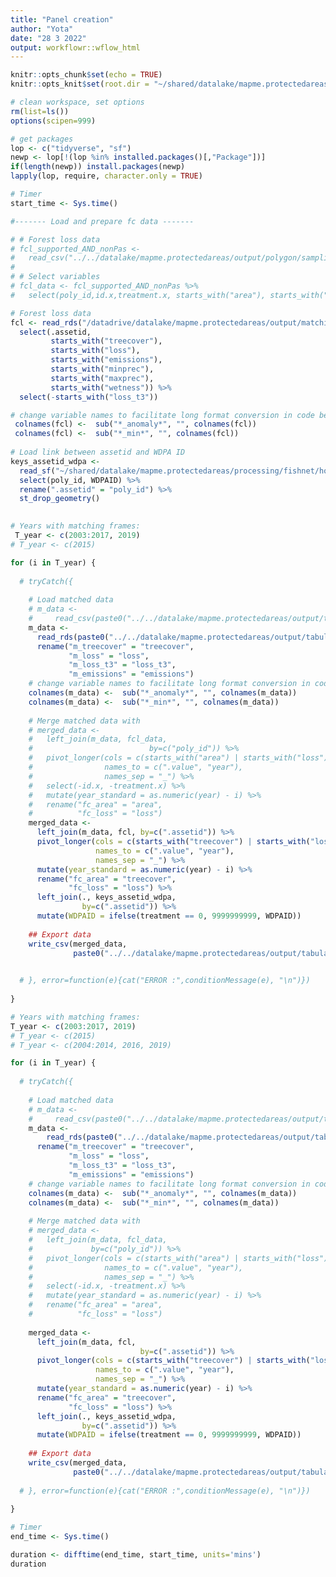 ```yaml
---
title: "Panel creation"
author: "Yota"
date: "28 3 2022"
output: workflowr::wflow_html
---
```


```r
knitr::opts_chunk$set(echo = TRUE)
knitr::opts_knit$set(root.dir = "~/shared/datalake/mapme.protectedareas")
```


```r
# clean workspace, set options
rm(list=ls())
options(scipen=999)

# get packages
lop <- c("tidyverse", "sf")
newp <- lop[!(lop %in% installed.packages()[,"Package"])]
if(length(newp)) install.packages(newp)
lapply(lop, require, character.only = TRUE)

```

```r
# Timer
start_time <- Sys.time()

#------- Load and prepare fc data -------

# # Forest loss data
# fcl_supported_AND_nonPas <-
#   read_csv("../../datalake/mapme.protectedareas/output/polygon/sampling/fishnets/dec_08/gfw/gfw_10km_all.csv")
# 
# # Select variables
# fcl_data <- fcl_supported_AND_nonPas %>% 
#   select(poly_id,id.x,treatment.x, starts_with("area"), starts_with("loss"))

# Forest loss data
fcl <- read_rds("/datadrive/datalake/mapme.protectedareas/output/matching/matching_frames/full_database.rds") %>%
  select(.assetid,
         starts_with("treecover"),
         starts_with("loss"),
         starts_with("emissions"),
         starts_with("minprec"),
         starts_with("maxprec"),
         starts_with("wetness")) %>%
  select(-starts_with("loss_t3"))

# change variable names to facilitate long format conversion in code below
 colnames(fcl) <-  sub("*_anomaly*", "", colnames(fcl))
 colnames(fcl) <-  sub("*_min*", "", colnames(fcl))
 
# Load link between assetid and WDPA ID
keys_assetid_wdpa <- 
  read_sf("~/shared/datalake/mapme.protectedareas/processing/fishnet/honeycomb_5_sqkm_kfw.gpkg") %>% 
  select(poly_id, WDPAID) %>% 
  rename(".assetid" = "poly_id") %>% 
  st_drop_geometry()
  
```

```r
# Years with matching frames:
 T_year <- c(2003:2017, 2019)
# T_year <- c(2015)

for (i in T_year) {
  
  # tryCatch({
  
    # Load matched data
    # m_data <-
    #     read_csv(paste0("../../datalake/mapme.protectedareas/output/tabular/regression_input/PSM/ps_matched_data_", i, ".csv"))
    m_data <-
      read_rds(paste0("../../datalake/mapme.protectedareas/output/tabular/regression_input/PSM/psm_matched_data_", i, ".rds")) %>%
      rename("m_treecover" = "treecover",
             "m_loss" = "loss",
             "m_loss_t3" = "loss_t3",
             "m_emissions" = "emissions")
    # change variable names to facilitate long format conversion in code below
    colnames(m_data) <-  sub("*_anomaly*", "", colnames(m_data))
    colnames(m_data) <-  sub("*_min*", "", colnames(m_data))    
 
    # Merge matched data with 
    # merged_data <- 
    #   left_join(m_data, fcl_data,
    #                          by=c("poly_id")) %>% 
    #   pivot_longer(cols = c(starts_with("area") | starts_with("loss")),
    #                names_to = c(".value", "year"),
    #                names_sep = "_") %>% 
    #   select(-id.x, -treatment.x) %>% 
    #   mutate(year_standard = as.numeric(year) - i) %>% 
    #   rename("fc_area" = "area",
    #          "fc_loss" = "loss")
    merged_data <- 
      left_join(m_data, fcl, by=c(".assetid")) %>% 
      pivot_longer(cols = c(starts_with("treecover") | starts_with("loss") | starts_with("minprec") | starts_with("maxprec") | starts_with("wetness")),
                   names_to = c(".value", "year"),
                   names_sep = "_") %>% 
      mutate(year_standard = as.numeric(year) - i) %>% 
      rename("fc_area" = "treecover",
             "fc_loss" = "loss") %>% 
      left_join(., keys_assetid_wdpa,
                by=c(".assetid")) %>% 
      mutate(WDPAID = ifelse(treatment == 0, 9999999999, WDPAID))
        
    ## Export data
    write_csv(merged_data,
              paste0("../../datalake/mapme.protectedareas/output/tabular/regression_input/PSM/psm_matched_panel_", i, ".csv"))

  
  # }, error=function(e){cat("ERROR :",conditionMessage(e), "\n")})
    
}
```



```r
# Years with matching frames:
T_year <- c(2003:2017, 2019)
# T_year <- c(2015)
# T_year <- c(2004:2014, 2016, 2019)

for (i in T_year) {
  
  # tryCatch({
  
    # Load matched data
    # m_data <- 
    #     read_csv(paste0("../../datalake/mapme.protectedareas/output/tabular/regression_input/CEM/ce_matched_data_", i, ".csv"))
    m_data <- 
        read_rds(paste0("../../datalake/mapme.protectedareas/output/tabular/regression_input/CEM/cem_matched_data_", i, ".rds")) %>%
      rename("m_treecover" = "treecover",
             "m_loss" = "loss",
             "m_loss_t3" = "loss_t3",
             "m_emissions" = "emissions")
    # change variable names to facilitate long format conversion in code below
    colnames(m_data) <-  sub("*_anomaly*", "", colnames(m_data))
    colnames(m_data) <-  sub("*_min*", "", colnames(m_data))    
    
    # Merge matched data with 
    # merged_data <- 
    #   left_join(m_data, fcl_data,
    #             by=c("poly_id")) %>% 
    #   pivot_longer(cols = c(starts_with("area") | starts_with("loss")),
    #                names_to = c(".value", "year"),
    #                names_sep = "_") %>% 
    #   select(-id.x, -treatment.x) %>% 
    #   mutate(year_standard = as.numeric(year) - i) %>% 
    #   rename("fc_area" = "area",
    #          "fc_loss" = "loss")
    
    merged_data <- 
      left_join(m_data, fcl,
                             by=c(".assetid")) %>% 
      pivot_longer(cols = c(starts_with("treecover") | starts_with("loss") | starts_with("minprec") | starts_with("maxprec") | starts_with("wetness")),
                   names_to = c(".value", "year"),
                   names_sep = "_") %>% 
      mutate(year_standard = as.numeric(year) - i) %>% 
      rename("fc_area" = "treecover",
             "fc_loss" = "loss") %>% 
      left_join(., keys_assetid_wdpa,
                by=c(".assetid")) %>% 
      mutate(WDPAID = ifelse(treatment == 0, 9999999999, WDPAID))
    
    ## Export data
    write_csv(merged_data, 
              paste0("../../datalake/mapme.protectedareas/output/tabular/regression_input/CEM/cem_matched_panel_", i, ".csv"))
  
  # }, error=function(e){cat("ERROR :",conditionMessage(e), "\n")})
    
}

# Timer
end_time <- Sys.time()

duration <- difftime(end_time, start_time, units='mins')
duration
```
